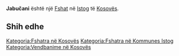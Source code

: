 {{Fshat në Kosovës
 | Emri                = Jabučani
| srp_N_name = Jabučani
| srp_N_FULL_NAME_RO = Jabučani
| srp_N_FULL_NAME_ND_RO = Jabucani
| srp_N_SORT_NAME_RG = JABUCANI
| srp_N_FULL_NAME_RG = Jabučani
| srp_N_FULL_NAME_ND_RG = Jabucani

 | Emri (Rasa dhanore) = 
 | Figura              = 
 | Shteti              = Kosovo
 | Komuna              = Istog
 | Kodi postar         = 
 | Sipërfaqja          = 

 | Popullsia           = 

 | Regj. i popullsisë  = 
 | Dend. e popullsisë  = 
 | Faqja zyrtare       = 
 <!--- Koordinatat ----> 
 | Gjerësia            = 42.468889
 | Gjatësia            = 21.409444
 | Lartësia            = 
}}
'''Jabučani''' është një [[Fshat]] në [[Istog]] të [[Kosovës]].

<!-- == Gjeografia == -->
<!-- == Historia == -->
<!-- == Demografia == -->
== Shih edhe ==
{{Komuna Istog}}
{{Kosovo-Administrata-Cung}}

[[Kategoria:Fshatra në Kosovës]]
[[Kategoria:Fshatra në Kommunes Istog]]
[[Kategoria:Vendbanime në Kosovës]]